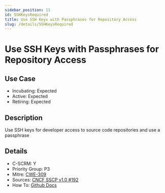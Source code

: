 ```yaml
---
sidebar_position: 11
id: SSHKeysRequired
title: Use SSH Keys with Passphrases for Repository Access
slug: /details/SSHKeysRequired
---
```


# Use SSH Keys with Passphrases for Repository Access

## Use Case

- Incubating: Expected
- Active: Expected
- Retiring: Expected

## Description

Use SSH keys for developer access to source code repositories and use a passphrase

## Details

- C-SCRM: Y
- Priority Group: P3
- Mitre: [CWE-309](https://cwe.mitre.org/data/definitions/309.html)
- Sources: [CNCF SSCP v1.0 #192](https://github.com/cncf/tag-security/blob/main/supply-chain-security/supply-chain-security-paper/sscsp.md#use-ssh-keys-to-provide-developers-access-to-source-code-repositories)
- How To: [Github Docs](https://docs.github.com/en/authentication/connecting-to-github-with-ssh/about-ssh)

